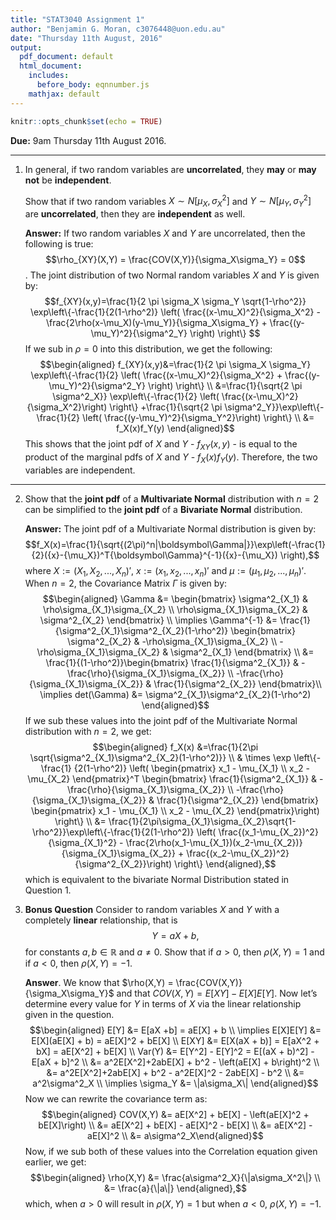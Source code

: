```yaml
---
title: "STAT3040 Assignment 1"
author: "Benjamin G. Moran, c3076448@uon.edu.au"
date: "Thursday 11th August, 2016"
output:
  pdf_document: default
  html_document:
    includes:
      before_body: eqnnumber.js
    mathjax: default
---
```


```r
knitr::opts_chunk$set(echo = TRUE)

```
**Due:** 9am Thursday 11th August 2016.


***
1. In general, if two random variables are **uncorrelated**, they **may** or **may not** be **independent**.

    Show that if two random variables $X \sim N[\mu_X, \sigma^2_X]$ and $Y \sim N[\mu_Y, \sigma^2_Y]$ are **uncorrelated**, then they are **independent** as well.
    
    **Answer:** If two random variables $X$ and $Y$ are uncorrelated, then the following is true:
$$\rho_{XY}(X,Y) = \frac{COV(X,Y)}{\sigma_X\sigma_Y} = 0$$.
The joint distribution of two Normal random variables $X$ and $Y$ is given by: 
$$f_{XY}(x,y)=\frac{1}{2 \pi \sigma_X \sigma_Y \sqrt{1-\rho^2}}
\exp\left\{-\frac{1}{2(1-\rho^2)} \left( \frac{(x-\mu_X)^2}{\sigma_X^2} - \frac{2\rho(x-\mu_X)(y-\mu_Y)}{\sigma_X\sigma_Y} + \frac{(y-\mu_Y)^2}{\sigma^2_Y}
\right) \right\} $$
If we sub in $\rho = 0$ into this distribution, we get the following:
$$\begin{aligned} f_{XY}(x,y)&=\frac{1}{2 \pi \sigma_X \sigma_Y}
\exp\left\{-\frac{1}{2} \left( \frac{(x-\mu_X)^2}{\sigma_X^2} + \frac{(y-\mu_Y)^2}{\sigma^2_Y}
\right) \right\} \\ &=\frac{1}{\sqrt{2 \pi \sigma^2_X}}
\exp\left\{-\frac{1}{2} \left( \frac{(x-\mu_X)^2}{\sigma_X^2}\right) \right\} +\frac{1}{\sqrt{2 \pi \sigma^2_Y}}\exp\left\{-\frac{1}{2} \left( \frac{(y-\mu_Y)^2}{\sigma_Y^2}\right) \right\} \\
 &= f_X(x)f_Y(y)
 \end{aligned}$$
 This shows that the joint pdf of $X$ and $Y$ - $f_{XY}(x,y)$ - is equal to the product of the marginal pdfs of $X$ and $Y$ - $f_X(x)f_Y(y)$. Therefore, the two variables are independent.

***

2. Show that the **joint pdf** of a **Multivariate Normal** distribution with $n = 2$ can be simplified to the **joint pdf** of a **Bivariate Normal** distribution.

    **Answer:** The joint pdf of a Multivariate Normal distribution is given by:
    $$f_X(x)=\frac{1}{\sqrt{(2\pi)^n|\boldsymbol\Gamma|}}\exp\left(-\frac{1}{2}({x}-{\mu_X})^T{\boldsymbol\Gamma}^{-1}({x}-{\mu_X})
\right),$$
where $X:= (X_1, X_2, ..., X_n)'$, $x:=(x_1, x_2, ..., x_n)'$ and $\mu:= (\mu_1, \mu_2, ..., \mu_n)'$. When $n=2$, the Covariance Matrix $\Gamma$ is given by:
$$\begin{aligned} \Gamma &= \begin{bmatrix} \sigma^2_{X_1} & \rho\sigma_{X_1}\sigma_{X_2} \\ \rho\sigma_{X_1}\sigma_{X_2} &  \sigma^2_{X_2} \end{bmatrix} \\
\implies \Gamma^{-1} &= \frac{1}{\sigma^2_{X_1}\sigma^2_{X_2}(1-\rho^2)} \begin{bmatrix} \sigma^2_{X_2} & -\rho\sigma_{X_1}\sigma_{X_2} \\ -\rho\sigma_{X_1}\sigma_{X_2} &  \sigma^2_{X_1} \end{bmatrix} \\
&= \frac{1}{(1-\rho^2)}\begin{bmatrix} \frac{1}{\sigma^2_{X_1}} & -\frac{\rho}{\sigma_{X_1}\sigma_{X_2}} \\ -\frac{\rho}{\sigma_{X_1}\sigma_{X_2}} &  \frac{1}{\sigma^2_{X_2}} \end{bmatrix}\\
\implies det(\Gamma) &= \sigma^2_{X_1}\sigma^2_{X_2}(1-\rho^2)
\end{aligned}$$
If we sub these values into the joint pdf of the Multivariate Normal distribution with $n=2$, we get:
$$\begin{aligned} f_X(x) &=\frac{1}{2\pi \sqrt{\sigma^2_{X_1}\sigma^2_{X_2}(1-\rho^2)}} \\ & \times \exp \left\{- \frac{1} {2(1-\rho^2)} \left( \begin{pmatrix} x_1 - \mu_{X_1} \\ x_2 - \mu_{X_2} \end{pmatrix}^T  \begin{bmatrix} \frac{1}{\sigma^2_{X_1}} & -\frac{\rho}{\sigma_{X_1}\sigma_{X_2}} \\ -\frac{\rho}{\sigma_{X_1}\sigma_{X_2}} &  \frac{1}{\sigma^2_{X_2}} \end{bmatrix} \begin{pmatrix} x_1 - \mu_{X_1} \\ x_2 - \mu_{X_2} \end{pmatrix}\right) \right\} \\ &= \frac{1}{2\pi\sigma_{X_1}\sigma_{X_2}\sqrt{1-\rho^2}}\exp\left\{-\frac{1}{2(1-\rho^2)} \left( \frac{(x_1-\mu_{X_2})^2}{\sigma_{X_1}^2} - \frac{2\rho(x_1-\mu_{X_1})(x_2-\mu_{X_2})}{\sigma_{X_1}\sigma_{X_2}} + \frac{(x_2-\mu_{X_2})^2}{\sigma^2_{X_2}}\right) \right\} \end{aligned},$$
which is equivalent to the bivariate Normal Distribution stated in Question 1.

3. **Bonus Question** Consider to random variables $X$ and $Y$ with a completely **linear** relationship, that is $$Y = aX + b,$$ for constants $a,b \in \mathbb R$ and $a \neq 0$. Show that if $a>0$, then $\rho(X,Y) = 1$ and if $a<0$, then $\rho(X,Y) = -1$.

    **Answer**. We know that $\rho(X,Y) = \frac{COV(X,Y)}{\sigma_X\sigma_Y}$ and that $COV(X,Y) = E[XY] - E[X]E[Y]$. Now let's determine every value for $Y$ in terms of $X$ via the linear relationship given in the question.
    $$\begin{aligned} E[Y] &= E[aX +b] = aE[X] + b \\ \implies E[X]E[Y] &= E[X](aE[X] + b) = aE[X]^2 + bE[X] \\ E[XY] &= E[X(aX + b)] = E[aX^2 + bX] = aE[X^2] + bE[X] \\ Var(Y) &= E[Y^2] - E[Y]^2 = E[(aX + b)^2] - E[aX + b]^2 \\ &= a^2E[X^2]+2abE[X] + b^2 - \left(aE[X] + b\right)^2 \\ &= a^2E[X^2]+2abE[X] + b^2 - a^2E[X]^2 - 2abE[X] - b^2 \\ &= a^2\sigma^2_X \\ \implies \sigma_Y &= \|a\sigma_X\| \end{aligned}$$ Now we can rewrite the covariance term as: $$\begin{aligned} COV(X,Y) &= aE[X^2] + bE[X] - \left(aE[X]^2 + bE[X]\right) \\ &= aE[X^2] + bE[X] - aE[X]^2 - bE[X] \\ &= aE[X^2] - aE[X]^2 \\ &= a\sigma^2_X\end{aligned}$$
    Now, if we sub both of these values into the Correlation equation given earlier, we get:
    $$\begin{aligned} \rho(X,Y) &= \frac{a\sigma^2_X}{\|a\sigma_X^2\|} \\ &= \frac{a}{\|a\|} \end{aligned},$$
    which, when $a>0$ will result in $\rho(X,Y) = 1$ but when $a<0$, $\rho(X,Y) = -1$.
    